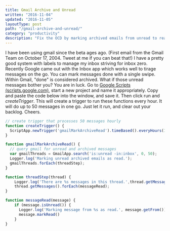 ```yaml
---
title: Gmail Archive and Unread
written: "2016-11-04"
updated: "2016-11-05"
layoutType: post
path: "/gmail-archive-and-unread/"
category: "productivity"
description: "Fix the OCD by marking archived emails from unread to read in Gmail."
---
```


I have been using gmail since the beta ages ago. (First email from the Gmail Team on October 17, 2004. Tweet at me if you can beat that!) I have a pretty good system with labels to manage my inbox striving for inbox zero. Recently Google came out with the Inbox app which works well to tirage messages on the go. You can mark messages done with a single swipe. Within Gmail, "done" is considered archived. What if those unread messages bother you? You are in luck. Go to [Google Scripts (scripts.google.com)](scripts.google.com), start a new project and name it appropriately. Copy and paste the code below into the window, and save it. Then click run and *createTrigger*. This will create a trigger to run these functions every hour. It will do up to 50 messages in one go. Just let it run, and clear out your backlog. Cheers.

```javascript
// create trigger that processes 50 messages hourly
function createTrigger() {
  ScriptApp.newTrigger('gmailMarkArchiveRead').timeBased().everyHours(1).create();
}

function gmailMarkArchiveRead() {
  // query gmail for unread and archived messages
  var gmailThreads = GmailApp.search('is:unread -in:inbox', 0, 50);
  Logger.log('Marking unread archived emails as read.');
  gmailThreads.forEach(threadStep);
}

function threadStep(thread) {
    Logger.log('There are %s messages in this thread.',thread.getMessageCount());
    thread.getMessages().forEach(messageRead);
}

function messageRead(message) {
    if (message.isUnread()) {
      Logger.log('Marking message from %s as read.', message.getFrom())
      message.markRead()
    }
}

```

